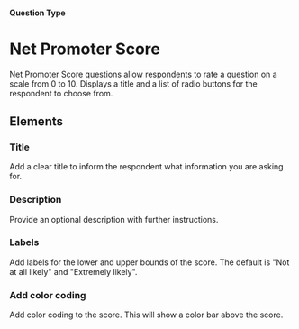 
#### Question Type

# Net Promoter Score

Net Promoter Score questions allow respondents to rate a question on a scale from 0 to 10. Displays a title and a list of radio buttons for the respondent to choose from.

<SurveyEmbed surveyUrl="https://app.formbricks.com/s/vqmpasmnt5qcpsa4enheips0" />

## Elements
<MdxImage
  src={NetPromoterScore}
  alt="Overview of Net Promoter Score question type"
  quality="100"
  className="max-w-full rounded-lg sm:max-w-3xl"
/>

### Title
Add a clear title to inform the respondent what information you are asking for.

### Description
Provide an optional description with further instructions.

### Labels
Add labels for the lower and upper bounds of the score. The default is "Not at all likely" and "Extremely likely".

### Add color coding
Add color coding to the score. This will show a color bar above the score.